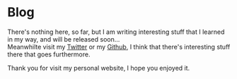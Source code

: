 # Blog

There's nothing here, so far, but I am writing interesting stuff that I learned in my way, and will be released soon...<br /> Meanwhilte visit my [Twitter]('https://twitter.com/MiguelveDev') or my [Github]('https://github.com/miguevelasquez1'), I think that there's interesting stuff there that goes furthermore.

Thank you for visit my personal website, I hope you enjoyed it.
